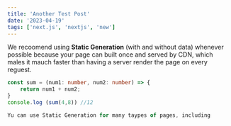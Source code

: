 ```yaml
---
title: 'Another Test Post'
date: '2023-04-19'
tags: ['next.js', 'nextjs', 'new']
---
```


We recoomend using **Static Generation** (with and without data) 
whenever possible because your page can built once and served 
by CDN, which males it mauch faster than having a server render the 
page on every reguest.

```ts
const sum = (num1: number, num2: number) => {
    return num1 + num2;
}
console.log (sum(4,8)) //12

Yu can use Static Generation for many taypes of pages, including